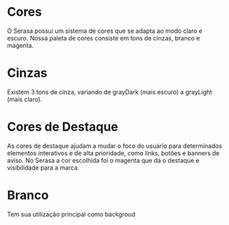 
<Meta title="Colors"/>


# Cores

O Serasa possui um sistema de cores que se adapta ao modo claro e escuro. Nossa paleta de cores consiste em tons de cinzas, branco e magenta.

# Cinzas

Existem 3 tons de cinza, variando de grayDark (mais escuro) a grayLight (mais claro).

<ColorPalette>
  <ColorItem
    title="grayDark"
    subtitle=" Uso Recomendado: Headings, button labels, tags/badges, e alerts."
    colors={{ grayDark : 'rgba(0,0,0,0.80)' }}
  />
  <ColorItem 
    title="grayMediun" 
    subtitle="Uso Recomendado: Placeholders, inactive/disabled inputs e buttons, text." 
    colors={{ grayMediun: 'rgba(0,0,0,0.60)' }} 
  />
  <ColorItem 
    title="grayLight" 
    subtitle="Uso Recomendado: borders " 
    colors={{ grayLight: 'rgba(0,0,0,0.44)' }} 
  />
</ColorPalette>

# Cores de Destaque

As cores de destaque ajudam a mudar o foco do usuário para determinados elementos interativos e de alta prioridade, como links, botões e banners de aviso.
No Serasa a cor escolhida foi o magenta que da o destaque e visibilidade para a marca.

<ColorPalette>
  <ColorItem
    title="Magenta"
    subtitle=" Uso Recomendado: Itens de destaque, hiperlink, action button ..."
    colors={{ magenta : '#E63888' }}
  />
</ColorPalette>

# Branco 
 Tem sua utilização principal como backgroud

<ColorPalette>
  <ColorItem
    title="White"
    subtitle=" Uso Recomendado: background, text"
    colors={{ white: '#FFFFFF' }}
  />
  <ColorItem
    title="WhiteHigh"
    subtitle=" Uso Recomendado: Itens de destaque, hiperlink, action button ..."
    colors={{ WhiteHigh : 'rgba(255,255,255,0.80)' }}
  />
</ColorPalette>



